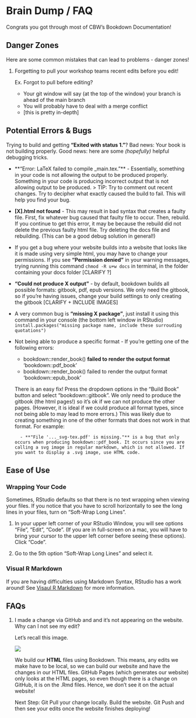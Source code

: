# Brain Dump / FAQ {#help}

Congrats you got through most of CBW's Bookdown Documentation!

## Danger Zones

Here are some common mistakes that can lead to problems - danger zones!

1. Forgetting to pull your workshop teams recent edits before you edit!

    Ex. Forgot to pull before editing?
    - Your git window will say (at the top of the window) your branch is ahead of the main branch
    - You will probably have to deal with a merge conflict
    - [this is pretty in-depth]

<!-- GIT CONFLICT EXPLANATION! - will probably be have to explained by Nia? -->

## Potential Errors & Bugs

Trying to build and getting **"Exited with status 1."**? Bad news: Your book is not building properly. Good news: here are some *(hopefully)* helpful debugging tricks.

- **"Error: LaTeX failed to compile _main.tex."** - Essentially, something in your code is not allowing the output to be produced properly. Something in your code is producing incorrect output that is not allowing output to be produced. 
    > TIP: Try to comment out recent changes. Try to decipher what exactly caused the build to fail. This will help you find your bug. 

- **[X].html not found** - This may result in bad syntax that creates a faulty file. First, fix whatever bug caused that faulty file to occur. Then, rebuild. If you continue to get this error, it may be because the rebuild did not delete the previous faulty html file. Try deleting the docs file and rebuilding. (This can be a good debug solution in general!)

- If you get a bug where your website builds into a website that looks like it is made using very simple html, you may have to change your permissions. If you see **"Permission denied"** in your warning messages, trying running this command ```chmod -R u+w docs``` in terminal, in the folder containing your docs folder [CLARIFY ?]

- **"Could not produce X output"** - by default, bookdown builds all possible formats: gitbook, pdf, epub versions. We only need the gitbook, so if you're having issues, change your build settings to only creating the gitbook [CLARIFY + INCLUDE IMAGES]

- A very common bug is **"missing X package"**, just install it using this command in your console (the bottom left window in RStudio) ```install.packages("missing package name, include these surrouding quotations") ```

- Not being able to produce a specific format - If you're getting one of the following errors:

    - bookdown::render_book() **failed to render the output format** 'bookdown::pdf_book'
    - bookdown::render_book() failed to render the output format 'bookdown::epub_book'
    
    There is an easy fix! Press the dropdown options in the "Build Book" button and select "bookdown::gitbook". We only need to produce the gitbook (the html pages!) so it's ok if we can not produce the other pages. (However, it is ideal if we could produce all format types, since not being able to may lead to more errors.) This was likely due to creating something in one of the other formats that does not work in that format. For example: 

        - **"File '..._svg-tex.pdf' is missing."** is a bug that only occurs when producing bookdown::pdf_book. It occurs since you are calling a svg image in regular markdown, which is not allowed. If you want to display a .svg image, use HTML code. 

## Ease of Use

### Wrapping Your Code
Sometimes, RStudio defaults so that there is no text wrapping when viewing your files. If you notice that you have to scroll horizontally to see the long lines in your files, turn on "Soft-Wrap Long Lines".

1. In your upper left corner of your RStudio Window, you will see options "File", "Edit", "Code". (If you are in full-screen on a mac, you will have to bring your cursor to the upper left corner before seeing these options). Click "Code".

2. Go to the 5th option "Soft-Wrap Long Lines" and select it.

### Visual R Markdown
If you are having difficulties using Markdown Syntax, RStudio has a work around! See [Visaul R Markdown](#visual-r-md) for more information.

## FAQs

1. I made a change via GitHub and and it's not appearing on the website. Why can I not see my edit?

    Let's recall this image.
    
    <img src="https://docs.google.com/drawings/d/e/2PACX-1vSf5dxJdl-7PAlIBqdqPiSxdtzFVWOUnbbPzhrTu9POTXnzJ3NvoNUPwZHh8vDQRJ3p99FTST4uXUa7/pub?w=792&amp;h=147">
    
    We build our **HTML** files using Bookdown. This means, any edits we make have to be local, so we can build our website and have the changes in our HTML files. GitHub Pages (which generates our website) only looks at the HTML pages, so even though there is a change on GitHub, it is on the .Rmd files. Hence, we don't see it on the actual website!
    
    Next Step: Git Pull your change locally. Build the website. Git Push and then see your edits once the website finishes deploying!

